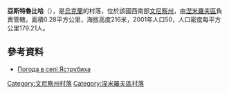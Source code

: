 {{coord|48|48|25|N|28|52|4|E|scale:30000|display=title}}

'''亞斯特魯比哈'''（{{lang-uk|Яструбиха}}），是[[烏克蘭|烏克蘭]]的村落，位於該國西南部[[文尼察州|文尼察州]]，由[[涅米羅夫區|涅米羅夫區]]負責管轄，面積0.28平方公里，海拔高度216米，2001年人口50，人口密度每平方公里179.21人。

==參考資料==
* [http://weather.in.ua/ua/vinnickaja/29769 Погода в селі Яструбиха] {{Wayback|url=http://weather.in.ua/ua/vinnickaja/29769 |date=20200805230027 }}

[[Category:文尼察州村落|Category:文尼察州村落]]
[[Category:涅米羅夫區村落|Category:涅米羅夫區村落]]


{{Vinnytsia-geo-stub}}